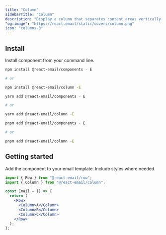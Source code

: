 ```yaml
---
title: "Column"
sidebarTitle: "Column"
description: "Display a column that separates content areas vertically in your email. A column needs to be used in combination with a Row component."
"og:image": "https://react.email/static/covers/column.png"
icon: "columns-3"
---
```


## Install

Install component from your command line.

<CodeGroup>

```sh npm
npm install @react-email/components - E

# or

npm install @react-email/column -E
```

```sh yarn
yarn add @react-email/components - E

# or

yarn add @react-email/column -E
```

```sh pnpm
pnpm add @react-email/components - E

# or

pnpm add @react-email/column -E
```

</CodeGroup>

## Getting started

Add the component to your email template. Include styles where needed.

```jsx
import { Row } from "@react-email/row";
import { Column } from "@react-email/column";

const Email = () => {
  return (
    <Row>
      <Column>A</Column>
      <Column>B</Column>
      <Column>C</Column>
    </Row>
  );
};
```

<Snippet file="support.mdx" />
